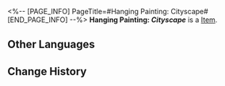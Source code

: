 <%-- [PAGE_INFO]
PageTitle=#Hanging Painting: Cityscape#
[END_PAGE_INFO] --%>
{{Item Infobox
|title       = Hanging Painting: ''Cityscape''
|id          = 293004
|image       = Item Hanging Painting- Cityscape.png{{subst:void|<!--$UPLOAD:<<SpriteOutput/ItemFigures/293004.png>-<Item Hanging Painting- Cityscape.png>-<Item Icons>>-->}}
|type        = 
|invCategory = 
|rarity      = 4
|effect      = 
|description = An oil painting depicting a street scene from Qlipoth Fort. Sampo swears this is an authentic piece.
}}
{{Description|''"Not bad, but that's basically it."''}}
'''Hanging Painting: ''Cityscape''''' is a [[Item]].

==Other Languages==
{{Other Languages
|en   = Hanging Painting: ''Cityscape''
|zhs  = 挂画《城景》
|zht  = 裝飾畫《城景》
|ja   = 掛け絵『城の風景』
|ko   = 벽걸이 그림 ≪도시 풍경≫
|es   = Cuadro: «La Fortaleza»
|fr   = Tableau : ''Paysage urbain''
|ru   = Картина «Городской пейзаж»
|th   = ภาพแขวน "ทิวทัศน์เมือง"
|vi   = Tranh Treo "Cảnh Thành Phố"
|de   = Hängendes Gemälde: „Urbane Landschaft“
|id   = Lukisan Gantung: "Pemandangan Kota"
|pt   = Pintura Pendurada: "Paisagem Urbana"
}}

==Change History==
{{Change History|2.7}}